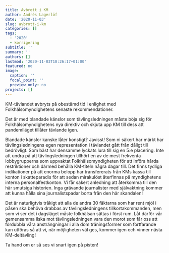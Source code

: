 ```yaml
---
title: Avbrott i KM
author: Andrés Lagerlöf
date: '2020-11-03'
slug: avbrott-i-km
categories: []
tags:
  - '2020'
  - korrigering
subtitle: ''
summary: ''
authors: []
lastmod: '2020-11-03T18:26:17+01:00'
featured: no
image:
  caption: ''
  focal_point: ''
  preview_only: no
projects: []
---
```


KM-tävlandet avbryts på obestämd tid i enlighet med Folkhälsomyndighetens senaste rekommendationer.

Det är med blandade känslor som tävlingsledningen måste böja sig för Folkhälsomyndighetens nya direktiv och skjuta upp KM till dess att pandemiläget tillåter tävlande igen.

Blandade känslor kanske låter konstigt? Javisst! Som ni säkert har märkt har tävlingsledningens egen representation i tävlandet gått från dåligt till bedrövligt. Som bäst har densamme lyckats lura till sig en 5:e placering. Inte att undra på att tävlingsledningen tillhört en av de mest frekventa lobbygrupperna som uppvaktat Folkhälsomyndigheten för att  införa hårda restriktioner och därmed behålla KM-titeln några dagar till. Det finns tydliga indikationer på att enorma belopp har transfererats från KMs kassa till konton i skatteparadis för att sedan mirakulöst återfinnas på myndighetens interna personalfestkonton. Vi får säkert anledning att återkomma till den här smutsiga historien. Inga grävande journalister med självaktning kommer att kunna hålla sina journalistspadar borta från den här skandalen!

Det är naturligtvis tråkigt att alla de andra 30 fäktarna som har rent mjöl i påsen ska behöva drabbas av tävlingsledningens tillkortakommanden, men som vi ser det i dagsläget måste folkhälsan sättas i först rum. Låt därför vår gemensamma ilska mot tävlingsledningen vara den morot som får oss att fördubbla våra ansträngningar i alla dom träningsformer som fortfarande kan utföras så att vi, när möjligheten väl ges, kommer igen och vinner nästa KM-deltävling!

Ta hand om er så ses vi snart igen på pisten!
